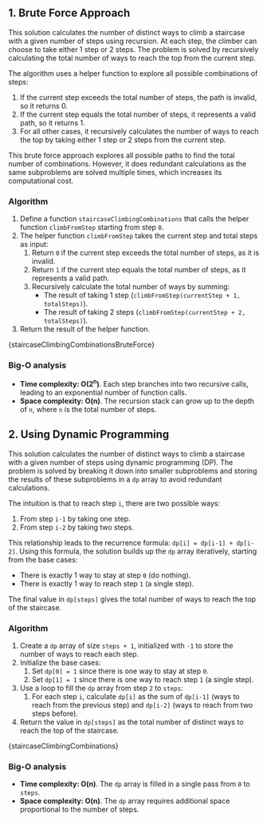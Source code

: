 

## 1. Brute Force Approach

This solution calculates the number of distinct ways to climb a staircase with a given number of steps using recursion. At each step, the climber can choose to take either 1 step or 2 steps. The problem is solved by recursively calculating the total number of ways to reach the top from the current step.

The algorithm uses a helper function to explore all possible combinations of steps:

1. If the current step exceeds the total number of steps, the path is invalid, so it returns 0.
2. If the current step equals the total number of steps, it represents a valid path, so it returns 1.
3. For all other cases, it recursively calculates the number of ways to reach the top by taking either 1 step or 2 steps from the current step.

This brute force approach explores all possible paths to find the total number of combinations. However, it does redundant calculations as the same subproblems are solved multiple times, which increases its computational cost.

### Algorithm

1. Define a function `staircaseClimbingCombinations` that calls the helper function `climbFromStep` starting from step `0`.
2. The helper function `climbFromStep` takes the current step and total steps as input:
   1. Return `0` if the current step exceeds the total number of steps, as it is invalid.
   2. Return `1` if the current step equals the total number of steps, as it represents a valid path.
   3. Recursively calculate the total number of ways by summing:
      - The result of taking 1 step (`climbFromStep(currentStep + 1, totalSteps)`).
      - The result of taking 2 steps (`climbFromStep(currentStep + 2, totalSteps)`).
3. Return the result of the helper function.

<MDXCodeBlock>{staircaseClimbingCombinationsBruteForce}</MDXCodeBlock>

### Big-O analysis

- **Time complexity: O(2<sup>n</sup>)**. Each step branches into two recursive calls, leading to an exponential number of function calls.
- **Space complexity: O(n)**. The recursion stack can grow up to the depth of `n`, where `n` is the total number of steps.

## 2. Using Dynamic Programming

This solution calculates the number of distinct ways to climb a staircase with a given number of steps using dynamic programming (DP). The problem is solved by breaking it down into smaller subproblems and storing the results of these subproblems in a `dp` array to avoid redundant calculations.

The intuition is that to reach step `i`, there are two possible ways:

1. From step `i-1` by taking one step.
2. From step `i-2` by taking two steps.

This relationship leads to the recurrence formula: `dp[i] = dp[i-1] + dp[i-2]`. Using this formula, the solution builds up the `dp` array iteratively, starting from the base cases:

- There is exactly 1 way to stay at step `0` (do nothing).
- There is exactly 1 way to reach step `1` (a single step).

The final value in `dp[steps]` gives the total number of ways to reach the top of the staircase.

### Algorithm

1. Create a `dp` array of size `steps + 1`, initialized with `-1` to store the number of ways to reach each step.
2. Initialize the base cases:
   1. Set `dp[0] = 1` since there is one way to stay at step `0`.
   2. Set `dp[1] = 1` since there is one way to reach step `1` (a single step).
3. Use a loop to fill the `dp` array from step `2` to `steps`:
   1. For each step `i`, calculate `dp[i]` as the sum of `dp[i-1]` (ways to reach from the previous step) and `dp[i-2]` (ways to reach from two steps before).
4. Return the value in `dp[steps]` as the total number of distinct ways to reach the top of the staircase.

<MDXCodeBlock>{staircaseClimbingCombinations}</MDXCodeBlock>

### Big-O analysis

- **Time complexity: O(n)**. The `dp` array is filled in a single pass from `0` to `steps`.
- **Space complexity: O(n)**. The `dp` array requires additional space proportional to the number of steps.
